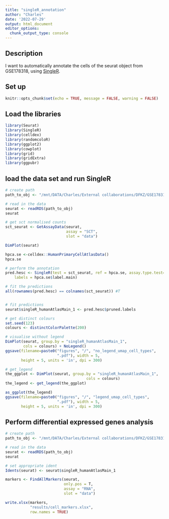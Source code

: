 ```yaml
---
title: "singleR_annotation"
author: "Charles"
date: '2022-07-29'
output: html_document
editor_options: 
  chunk_output_type: console
---
```


## Description

I want to automatically annotate the cells of the seurat object from GSE178318, using [SingleR](https://bioconductor.org/packages/release/bioc/vignettes/SingleR/inst/doc/SingleR.html).

## Set up

```r
knitr::opts_chunk$set(echo = TRUE, message = FALSE, warning = FALSE)
```

## Load the libraries

```r
library(Seurat)
library(SingleR)
library(celldex)
library(randomcoloR)
library(ggplot2)
library(cowplot)
library(grid)
library(gridExtra) 
library(ggpubr)
```

## load the data set and run SingleR

```r
# create path
path_to_obj <- "/mnt/DATA/Charles/External collaborations/DFKZ/GSE178318/QC_clustering_DEA/objects/integrated_and_clustered.rds"

# read in the data
seurat <- readRDS(path_to_obj)
seurat

# get sct normalised counts
sct_seurat <- GetAssayData(seurat,
                           assay = "SCT",
                           slot = "data")

DimPlot(seurat)

hpca.se <-celldex::HumanPrimaryCellAtlasData()
hpca.se

# perform the annotation
pred.hesc <- SingleR(test = sct_seurat, ref = hpca.se, assay.type.test=1,
    labels = hpca.se$label.main)

# fit the predictions
all(rownames(pred.hesc) == colnames(sct_seurat)) #T


# fit predictions
seurat$singleR_humanAtlasMain_1 <- pred.hesc$pruned.labels

# get distinct colours
set.seed(123)
colours <- distinctColorPalette(200)

# visualise without legend
DimPlot(seurat, group.by = "singleR_humanAtlasMain_1",
        cols = colours) + NoLegend()
ggsave(filename=paste0("figures", "/", "no_legend_umap_cell_types",
                       ".pdf"), width = 5, 
       height = 5, units = 'in', dpi = 300)

# get_legend
the_ggplot <- DimPlot(seurat, group.by = "singleR_humanAtlasMain_1",
                                    cols = colours) 
the_legend <- get_legend(the_ggplot)

as_ggplot(the_legend)
ggsave(filename=paste0("figures", "/", "legend_umap_cell_types",
                       ".pdf"), width = 5, 
       height = 5, units = 'in', dpi = 300)
```

## Perform differential expressed genes analysis

```r
# create path
path_to_obj <- "/mnt/DATA/Charles/External collaborations/DFKZ/GSE178318/QC_clustering_DEA/objects/integrated_and_clustered.rds"

# read in the data
seurat <- readRDS(path_to_obj)
seurat

# set appropriate ident
Idents(seurat) <- seurat$singleR_humanAtlasMain_1

markers <- FindAllMarkers(seurat,
                          only.pos = T,
                          assay = "RNA",
                          slot = "data")

write.xlsx(markers,
           "results/cell_markers.xlsx",
           row.names = TRUE)


```